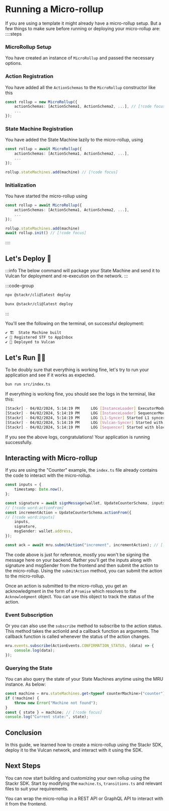 # Running a Micro-rollup

If you are using a template it might already have a micro-rollup setup. But a few things to make sure before running or deploying your micro-rollup are:
::::steps

### MicroRollup Setup
You have created an instance of `MicroRollup` and passed the necessary options.

### Action Registration
You have added all the `ActionSchemas` to the `MicroRollup` constructor like this
```ts showLineNumbers [index.ts]
const rollup = new MicroRollup({
    actionSchemas: [ActionSchema1, ActionSchema2, ...], // [!code focus]
    ...
});
```
### State Machine Registration
You have added the State Machine lazily to the micro-rollup, using 
```ts showLineNumbers [index.ts]
const rollup = await MicroRollup({
    actionSchemas: [ActionSchema1, ActionSchema2, ...],
    ...
});

rollup.stateMachines.add(machine) // [!code focus]
```

### Initialization
You have started the micro-rollup using
```ts showLineNumbers [index.ts]
const rollup = await MicroRollup({
    actionSchemas: [ActionSchema1, ActionSchema2, ...],
    ...
});

rollup.stateMachines.add(machine)
await rollup.init() // [!code focus]
```
::::

## Let's Deploy 🚀

:::info
The below command will package your State Machine and send it to Vulcan for deployment and re-execution on the network.
:::

:::code-group

```bash [npm]
npx @stackr/cli@latest deploy
```

```bash [bun]
bunx @stackr/cli@latest deploy
```
:::

You'll see the following on the terminal, on successful deployment:
```bash [Terminal]
✔ 🏗️  State Machine built
✔ 📝 Registered STF to AppInbox
✔ 🖖 Deployed to Vulcan
```

## Let's Run 🏃‍♂ 

To be doubly sure that everything is working fine, let's try to run your application and see if it works as expected.

```bash [Terminal]
bun run src/index.ts
```

If everything is working fine, you should see the logs in the terminal, like this:

```bash [Terminal]
[Stackr] - 04/02/2024, 5:14:19 PM     LOG [InstanceLoader] ExecutorModule dependencies initialized
[Stackr] - 04/02/2024, 5:14:19 PM     LOG [InstanceLoader] SequencerModule dependencies initialized
[Stackr] - 04/02/2024, 5:14:19 PM     LOG [L1-Syncer] Started L1 syncer
[Stackr] - 04/02/2024, 5:14:19 PM     LOG [Vulcan-Syncer] Started with slot time: 1000ms
[Stackr] - 04/02/2024, 5:14:19 PM     LOG [Sequencer] Started with block time: 1000ms
```

If you see the above logs, congratulations! Your application is running successfully.

## Interacting with Micro-rollup

If you are using the "Counter" example, the `index.ts` file already contains the code to interact with the micro-rollup.
```ts [index.ts]
const inputs = {
    timestamp: Date.now(),
};

const signature = await signMessage(wallet, UpdateCounterSchema, inputs);
// [!code word:actionFrom]
const incrementAction = UpdateCounterSchema.actionFrom({
// [!code word:inputs]
    inputs,
    signature,
    msgSender: wallet.address,
});

const ack = await mru.submitAction("increment", incrementAction); // [!code hl]
```

The code above is just for reference, mostly you won't be signing the message here on your backend. Rather you'll get the inputs along with signature and msgSender from the frontend and then submit the action to the micro-rollup. Using the `submitAction` method, you can submit the action to the micro-rollup.

Once an action is submitted to the micro-rollup, you get an acknowledgment in the form of a `Promise` which resolves to the `Acknowledgment` object. You can use this object to track the status of the action.

### Event Subscription

Or you can also use the `subscribe` method to subscribe to the action status. This method takes the actionId and a callback function as arguments. The callback function is called whenever the status of the action changes.

```ts [index.ts]
mru.events.subscribe(ActionEvents.CONFIRMATION_STATUS, (data) => {
    console.log(data);
});
```

### Querying the State

You can also query the state of your State Machines anytime using the MRU instance. As below:
```ts [index.ts]
const machine = mru.stateMachines.get<typeof counterMachine>("counter"); // [!code focus]
if (!machine) {
    throw new Error("Machine not found");
}
const { state } = machine; // [!code focus]
console.log("Current state:", state);
```


## Conclusion

In this guide, we learned how to create a micro-rollup using the Stackr SDK, deploy it to the Vulcan network, and interact with it using the SDK.

## Next Steps

You can now start building and customizing your own rollup using the Stackr SDK. Start by modifying the `machine.ts`, `transitions.ts` and relevant files to suit your requirements.

You can wrap the micro-rollup in a REST API or GraphQL API to interact with it from the frontend.
